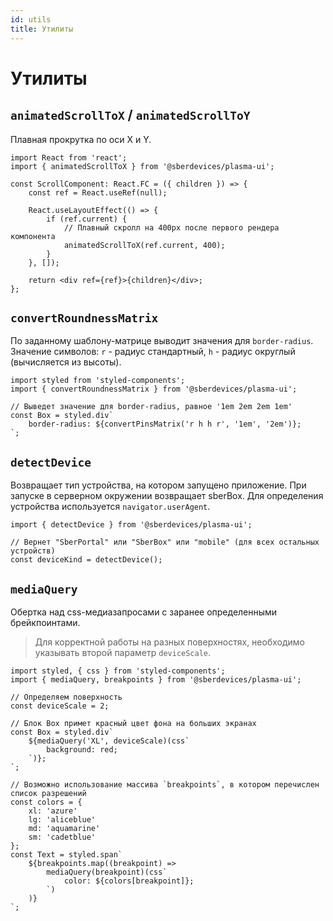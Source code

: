 ```yaml
---
id: utils
title: Утилиты
---
```


# Утилиты

## `animatedScrollToX` / `animatedScrollToY`
Плавная прокрутка по оси X и Y.

```tsx
import React from 'react';
import { animatedScrollToX } from '@sberdevices/plasma-ui';

const ScrollComponent: React.FC = ({ children }) => {
    const ref = React.useRef(null);

    React.useLayoutEffect(() => {
        if (ref.current) {
            // Плавный скролл на 400px после первого рендера компонента
            animatedScrollToX(ref.current, 400);
        }
    }, []);

    return <div ref={ref}>{children}</div>;
};
```

## `convertRoundnessMatrix`
По заданному шаблону-матрице выводит значения для `border-radius`.
Значение символов: `r` - радиус стандартный, `h` - радиус округлый (вычисляется из высоты).

```tsx
import styled from 'styled-components';
import { convertRoundnessMatrix } from '@sberdevices/plasma-ui';

// Выведет значение для border-radius, равное '1em 2em 2em 1em'
const Box = styled.div`
    border-radius: ${convertPinsMatrix('r h h r', '1em', '2em')};
`;
```

## `detectDevice`
Возвращает тип устройства, на котором запущено приложение.
При запуске в серверном окружении возвращает sberBox.
Для определения устройства используется `navigator.userAgent`.

```tsx
import { detectDevice } from '@sberdevices/plasma-ui';

// Вернет "SberPortal" или "SberBox" или "mobile" (для всех остальных устройств)
const deviceKind = detectDevice();
```

## `mediaQuery`
Обертка над css-медиазапросами с заранее определенными брейкпоинтами.

> Для корректной работы на разных поверхностях, необходимо указывать второй параметр `deviceScale`.

```tsx
import styled, { css } from 'styled-components';
import { mediaQuery, breakpoints } from '@sberdevices/plasma-ui';

// Определяем поверхность
const deviceScale = 2;

// Блок Box примет красный цвет фона на больших экранах
const Box = styled.div`
    ${mediaQuery('XL', deviceScale)(css`
        background: red;
    `)};
`;

// Возможно использование массива `breakpoints`, в котором перечислен список разрешений
const colors = {
    xl: 'azure'
    lg: 'aliceblue'
    md: 'aquamarine'
    sm: 'cadetblue'
};
const Text = styled.span`
    ${breakpoints.map((breakpoint) =>
        mediaQuery(breakpoint)(css`
            color: ${colors[breakpoint]};
        `)
    )}
`;
```
